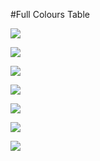#Full Colours Table 

![](Figures/t1.png)

![](Figures/t2.png)

![](Figures/t3.png)

![](Figures/t4.png)

![](Figures/t5.png)

![](Figures/t6.png)

![](Figures/t7.png)




